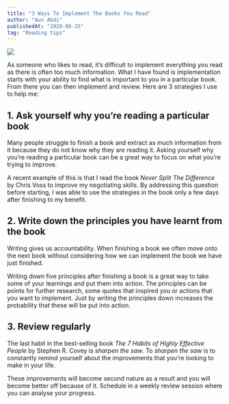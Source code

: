 ```yaml
---
title: "3 Ways To Implement The Books You Read"
author: "Aun Abdi"
publishedAt: "2020-06-25"
tag: "Reading tips"
---
```


![](/images/blog/3-way-to-implement.jpg)

As someone who likes to read, it’s difficult to implement everything you read as there is often too much information. What I have found is implementation starts with your ability to find what is important to you in a particular book. From there you can then implement and review. Here are 3 strategies I use to help me:

## 1. Ask yourself why you’re reading a particular book

Many people struggle to finish a book and extract as much information from it because they do not know why they are reading it. Asking yourself why you’re reading a particular book can be a great way to focus on what you’re trying to improve.

A recent example of this is that I read the book *Never Split The Difference* by Chris Voss to improve my negotiating skills. By addressing this question before starting, I was able to use the strategies in the book only a few days after finishing to my benefit.

## 2. Write down the principles you have learnt from the book

Writing gives us accountability. When finishing a book we often move onto the next book without considering how we can implement the book we have just finished.

Writing down five principles after finishing a book is a great way to take some of your learnings and put them into action. The principles can be points for further research, some quotes that inspired you or actions that you want to implement. Just by writing the principles down increases the probability that these will be put into action.

## 3. Review regularly

The last habit in the best-selling book *The 7 Habits of Highly Effective People* by Stephen R. Covey is *sharpen the saw*. To *sharpen the saw* is to constantly remind yourself about the improvements that you’re looking to make in your life.

These improvements will become second nature as a result and you will become better off because of it. Schedule in a weekly review session where you can analyse your progress.
